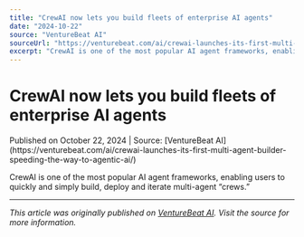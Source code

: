 ```yaml
---
title: "CrewAI now lets you build fleets of enterprise AI agents"
date: "2024-10-22"
source: "VentureBeat AI"
sourceUrl: "https://venturebeat.com/ai/crewai-launches-its-first-multi-agent-builder-speeding-the-way-to-agentic-ai/"
excerpt: "CrewAI is one of the most popular AI agent frameworks, enabling users to quickly and simply build, deploy and iterate multi-agent “crews.”..."
---
```


# CrewAI now lets you build fleets of enterprise AI agents

<div class="text-sm text-gray-500 mb-4">
  Published on October 22, 2024 | Source: [VentureBeat AI](https://venturebeat.com/ai/crewai-launches-its-first-multi-agent-builder-speeding-the-way-to-agentic-ai/)
</div>

CrewAI is one of the most popular AI agent frameworks, enabling users to quickly and simply build, deploy and iterate multi-agent “crews.”

---

*This article was originally published on [VentureBeat AI](https://venturebeat.com/ai/crewai-launches-its-first-multi-agent-builder-speeding-the-way-to-agentic-ai/). Visit the source for more information.*
